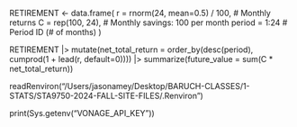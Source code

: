 RETIREMENT <- data.frame(
    r = rnorm(24, mean=0.5) / 100, # Monthly returns
    C = rep(100, 24),            # Monthly savings: 100 per month
    period = 1:24                # Period ID (# of months)
)

RETIREMENT |> 
    mutate(net_total_return = order_by(desc(period), 
                                       cumprod(1 + lead(r, default=0)))) |>
    summarize(future_value = sum(C * net_total_return))
    
  
readRenviron("/Users/jasonamey/Desktop/BARUCH-CLASSES/1-STATS/STA9750-2024-FALL-SITE-FILES/.Renviron")

print(Sys.getenv("VONAGE_API_KEY"))
